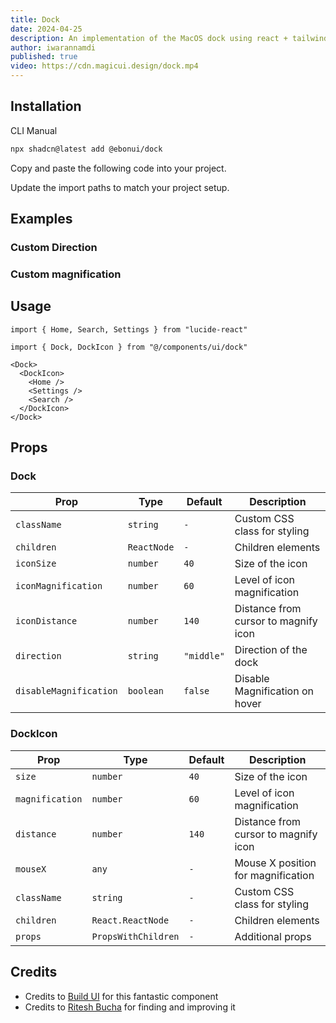 ```yaml
---
title: Dock
date: 2024-04-25
description: An implementation of the MacOS dock using react + tailwindcss + framer motion
author: iwarannamdi
published: true
video: https://cdn.magicui.design/dock.mp4
---
```


<ComponentPreview name="dock-demo" />

## Installation

<Tabs defaultValue="cli">

<TabsList>
  <TabsTrigger value="cli">CLI</TabsTrigger>
  <TabsTrigger value="manual">Manual</TabsTrigger>
</TabsList>
<TabsContent value="cli">

```bash
npx shadcn@latest add @ebonui/dock
```

</TabsContent>

<TabsContent value="manual">

<Steps>

<Step>Copy and paste the following code into your project.</Step>

<ComponentSource name="dock" />

<Step>Update the import paths to match your project setup.</Step>

</Steps>

</TabsContent>

</Tabs>

## Examples

### Custom Direction

<ComponentPreview name="dock-demo-2" />

### Custom magnification

<ComponentPreview name="dock-demo-3" />

## Usage

```tsx showLineNumbers
import { Home, Search, Settings } from "lucide-react"

import { Dock, DockIcon } from "@/components/ui/dock"
```

```tsx showLineNumbers
<Dock>
  <DockIcon>
    <Home />
    <Settings />
    <Search />
  </DockIcon>
</Dock>
```

## Props

### Dock

| Prop                   | Type        | Default    | Description                          |
| ---------------------- | ----------- | ---------- | ------------------------------------ |
| `className`            | `string`    | `-`        | Custom CSS class for styling         |
| `children`             | `ReactNode` | `-`        | Children elements                    |
| `iconSize`             | `number`    | `40`       | Size of the icon                     |
| `iconMagnification`    | `number`    | `60`       | Level of icon magnification          |
| `iconDistance`         | `number`    | `140`      | Distance from cursor to magnify icon |
| `direction`            | `string`    | `"middle"` | Direction of the dock                |
| `disableMagnification` | `boolean`   | `false`    | Disable Magnification on hover       |

### DockIcon

| Prop            | Type                | Default | Description                          |
| --------------- | ------------------- | ------- | ------------------------------------ |
| `size`          | `number`            | `40`    | Size of the icon                     |
| `magnification` | `number`            | `60`    | Level of icon magnification          |
| `distance`      | `number`            | `140`   | Distance from cursor to magnify icon |
| `mouseX`        | `any`               | `-`     | Mouse X position for magnification   |
| `className`     | `string`            | `-`     | Custom CSS class for styling         |
| `children`      | `React.ReactNode`   | `-`     | Children elements                    |
| `props`         | `PropsWithChildren` | `-`     | Additional props                     |

## Credits

- Credits to [Build UI](https://buildui.com/recipes/magnified-dock) for this fantastic component
- Credits to [Ritesh Bucha](https://twitter.com/bucha_ritesh) for finding and improving it
